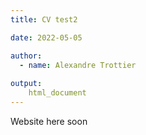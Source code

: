 ```yaml
---
title: CV test2

date: 2022-05-05

author:
  - name: Alexandre Trottier
    
output:
    html_document
---
```


Website here soon